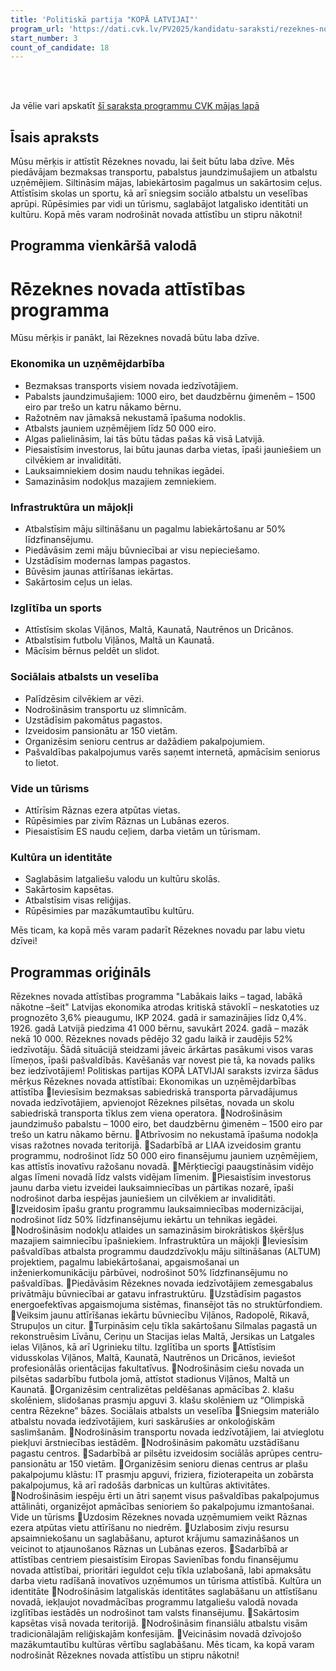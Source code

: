 ```yaml
---
title: 'Politiskā partija "KOPĀ LATVIJAI"'
program_url: 'https://dati.cvk.lv/PV2025/kandidatu-saraksti/rezeknes-novads/politiska-partija-kopa-latvijai'
start_number: 3
count_of_candidate: 18
---
```



<Badge text="Ekonomikas attīstība" variant="note" size="small" /> <Badge text="Infrastruktūras uzlabošana" variant="note" size="small" /> <Badge text="Sociālais atbalsts iedzīvotājiem" variant="note" size="small" /> <Badge text="Latgaliskās identitātes saglabāšana" variant="note" size="small" /> <Badge text="Uzņēmējdarbības atbalsts" variant="note" size="small" />

<br/><br/> 

<Card title='Šis ir mākslīga intelekta ģenerēts apraksts' icon='starlight'>
    Ja vēlie vari apskatīt <a href={frontmatter.program_url} target='_blank'>šī saraksta programmu CVK mājas lapā</a>
    </Card>

## Īsais apraksts

Mūsu mērķis ir attīstīt Rēzeknes novadu, lai šeit būtu laba dzīve. Mēs piedāvājam bezmaksas transportu, pabalstus jaundzimušajiem un atbalstu uzņēmējiem. Siltināsim mājas, labiekārtosim pagalmus un sakārtosim ceļus. Attīstīsim skolas un sportu, kā arī sniegsim sociālo atbalstu un veselības aprūpi. Rūpēsimies par vidi un tūrismu, saglabājot latgalisko identitāti un kultūru. Kopā mēs varam nodrošināt novada attīstību un stipru nākotni!

## Programma vienkāršā valodā

# Rēzeknes novada attīstības programma

Mūsu mērķis ir panākt, lai Rēzeknes novadā būtu laba dzīve.

### Ekonomika un uzņēmējdarbība

*   Bezmaksas transports visiem novada iedzīvotājiem.
*   Pabalsts jaundzimušajiem: 1000 eiro, bet daudzbērnu ģimenēm – 1500 eiro par trešo un katru nākamo bērnu.
*   Ražotnēm nav jāmaksā nekustamā īpašuma nodoklis.
*   Atbalsts jauniem uzņēmējiem līdz 50 000 eiro.
*   Algas palielināsim, lai tās būtu tādas pašas kā visā Latvijā.
*   Piesaistīsim investorus, lai būtu jaunas darba vietas, īpaši jauniešiem un cilvēkiem ar invaliditāti.
*   Lauksaimniekiem dosim naudu tehnikas iegādei.
*   Samazināsim nodokļus mazajiem zemniekiem.

### Infrastruktūra un mājokļi

*   Atbalstīsim māju siltināšanu un pagalmu labiekārtošanu ar 50% līdzfinansējumu.
*   Piedāvāsim zemi māju būvniecībai ar visu nepieciešamo.
*   Uzstādīsim modernas lampas pagastos.
*   Būvēsim jaunas attīrīšanas iekārtas.
*   Sakārtosim ceļus un ielas.

### Izglītība un sports

*   Attīstīsim skolas Viļānos, Maltā, Kaunatā, Nautrēnos un Dricānos.
*   Atbalstīsim futbolu Viļānos, Maltā un Kaunatā.
*   Mācīsim bērnus peldēt un slidot.

### Sociālais atbalsts un veselība

*   Palīdzēsim cilvēkiem ar vēzi.
*   Nodrošināsim transportu uz slimnīcām.
*   Uzstādīsim pakomātus pagastos.
*   Izveidosim pansionātu ar 150 vietām.
*   Organizēsim senioru centrus ar dažādiem pakalpojumiem.
*   Pašvaldības pakalpojumus varēs saņemt internetā, apmācīsim seniorus to lietot.

### Vide un tūrisms

*   Attīrīsim Rāznas ezera atpūtas vietas.
*   Rūpēsimies par zivīm Rāznas un Lubānas ezeros.
*   Piesaistīsim ES naudu ceļiem, darba vietām un tūrismam.

### Kultūra un identitāte

*   Saglabāsim latgaliešu valodu un kultūru skolās.
*   Sakārtosim kapsētas.
*   Atbalstīsim visas reliģijas.
*   Rūpēsimies par mazākumtautību kultūru.

Mēs ticam, ka kopā mēs varam padarīt Rēzeknes novadu par labu vietu dzīvei!

## Programmas oriģināls

Rēzeknes novada attīstības programma
"Labākais laiks – tagad, labākā nākotne –šeit"
Latvijas ekonomika atrodas kritiskā stāvoklī – neskatoties uz prognozēto 3,6% pieaugumu, IKP 2024. gadā ir samazinājies līdz 0,4%. 1926. gadā Latvijā piedzima 41 000 bērnu, savukārt 2024. gadā – mazāk nekā 10 000. Rēzeknes novads pēdējo 32 gadu laikā ir zaudējis 52% iedzīvotāju. Šādā situācijā steidzami jāveic ārkārtas pasākumi visos varas līmeņos, īpaši pašvaldībās. Kavēšanās var novest pie tā, ka novads paliks bez iedzīvotājiem!
Politiskas partijas KOPĀ LATVIJAI saraksts izvirza šādus mērķus Rēzeknes novada attīstībai:
Ekonomikas un uzņēmējdarbības attīstība
Ieviesīsim bezmaksas sabiedriskā transporta pārvadājumus novada iedzīvotājiem, apvienojot Rēzeknes pilsētas, novada un skolu sabiedriskā transporta tīklus zem viena operatora.
Nodrošināsim jaundzimušo pabalstu – 1000 eiro, bet daudzbērnu ģimenēm – 1500 eiro par trešo un katru nākamo bērnu.
Atbrīvosim no nekustamā īpašuma nodokļa visas ražotnes novada teritorijā.
Sadarbībā ar LIAA izveidosim grantu programmu, nodrošinot līdz 50 000 eiro finansējumu jauniem uzņēmējiem, kas attīstīs inovatīvu ražošanu novadā.
Mērķtiecīgi paaugstināsim vidējo algas līmeni novadā līdz valsts vidējam līmenim.
Piesaistīsim investorus jaunu darba vietu izveidei lauksaimniecības un pārtikas nozarē, īpaši nodrošinot darba iespējas jauniešiem un cilvēkiem ar invaliditāti.
Izveidosim īpašu grantu programmu lauksaimniecības modernizācijai, nodrošinot līdz 50% līdzfinansējumu iekārtu un tehnikas iegādei.
Nodrošināsim nodokļu atlaides un samazināsim birokrātiskos šķēršļus mazajiem saimniecību īpašniekiem.
Infrastruktūra un mājokļi
Ieviesīsim pašvaldības atbalsta programmu daudzdzīvokļu māju siltināšanas (ALTUM) projektiem, pagalmu labiekārtošanai, apgaismošanai un inženierkomunikāciju pārbūvei, nodrošinot 50% līdzfinansējumu no pašvaldības.
Piedāvāsim Rēzeknes novada iedzīvotājiem zemesgabalus privātmāju būvniecībai ar gatavu infrastruktūru.
Uzstādīsim pagastos energoefektīvas apgaismojuma sistēmas, finansējot tās no struktūrfondiem.
Veiksim jaunu attīrīšanas iekārtu būvniecību Viļānos, Radopolē, Rikavā, Strupuļos un citur.
Turpināsim ceļu tīkla sakārtošanu Silmalas pagastā un rekonstruēsim Līvānu, Ceriņu un Stacijas ielas Maltā, Jersikas un Latgales ielas Viļānos, kā arī Ugrinieku tiltu.
Izglītība un sports
Attīstīsim vidusskolas Viļānos, Maltā, Kaunatā, Nautrēnos un Dricānos, ieviešot profesionālās orientācijas fakultatīvus.
Nodrošināsim ciešu novada un pilsētas sadarbību futbola jomā, attīstot stadionus Viļānos, Maltā un Kaunatā.
Organizēsim centralizētas peldēšanas apmācības 2. klašu skolēniem, slidošanas prasmju apguvi 3. klašu skolēniem uz “Olimpiskā centra Rēzekne” bāzes.
Sociālais atbalsts un veselība
Sniegsim materiālo atbalstu novada iedzīvotājiem, kuri saskārušies ar onkoloģiskām saslimšanām.
Nodrošināsim transportu novada iedzīvotājiem, lai atvieglotu piekļuvi ārstniecības iestādēm.
Nodrošināsim pakomātu uzstādīšanu pagastu centros.
Sadarbībā ar pilsētu izveidosim sociālās aprūpes centru-pansionātu ar 150 vietām.
Organizēsim senioru dienas centrus ar plašu pakalpojumu klāstu: IT prasmju apguvi, friziera, fizioterapeita un zobārsta pakalpojumus, kā arī radošās darbnīcas un kultūras aktivitātes.
Nodrošināsim iespēju ērti un ātri saņemt visus pašvaldības pakalpojumus attālināti, organizējot apmācības senioriem šo pakalpojumu izmantošanai.
Vide un tūrisms
Uzdosim Rēzeknes novada uzņēmumiem veikt Rāznas ezera atpūtas vietu attīrīšanu no niedrēm.
Uzlabosim zivju resursu apsaimniekošanu un saglabāšanu, apturot krājumu samazināšanos un veicinot to atjaunošanos Rāznas un Lubānas ezeros.
Sadarbībā ar attīstības centriem piesaistīsim Eiropas Savienības fondu finansējumu novada attīstībai, prioritāri ieguldot ceļu tīkla uzlabošanā, labi apmaksātu darba vietu radīšanā inovatīvos uzņēmumos un tūrisma attīstībā.
Kultūra un identitāte
Nodrošināsim latgaliskās identitātes saglabāšanu un attīstīšanu novadā, iekļaujot novadmācības programmu latgaliešu valodā novada izglītības iestādēs un nodrošinot tam valsts finansējumu.
Sakārtosim kapsētas visā novada teritorijā.
Nodrošināsim finansiālu atbalstu visām tradicionālajām reliģiskajām konfesijām.
Veicināsim novadā dzīvojošo mazākumtautību kultūras vērtību saglabāšanu.
Mēs ticam, ka kopā varam nodrošināt Rēzeknes novada attīstību un stipru nākotni!
